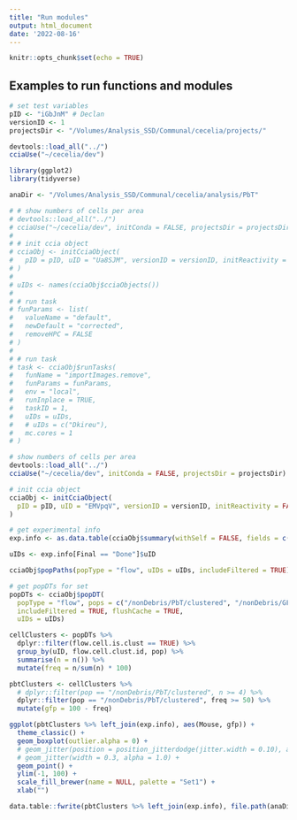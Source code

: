 ```yaml
---
title: "Run modules"
output: html_document
date: '2022-08-16'
---
```


```r
knitr::opts_chunk$set(echo = TRUE)
```

## Examples to run functions and modules

```r
# set test variables
pID <- "iGbJnM" # Declan
versionID <- 1
projectsDir <- "/Volumes/Analysis_SSD/Communal/cecelia/projects/"
```

```r
devtools::load_all("../")
cciaUse("~/cecelia/dev")
```

```r
library(ggplot2)
library(tidyverse)
```

```r
anaDir <- "/Volumes/Analysis_SSD/Communal/cecelia/analysis/PbT"
```


```r
# # show numbers of cells per area
# devtools::load_all("../")
# cciaUse("~/cecelia/dev", initConda = FALSE, projectsDir = projectsDir)
# 
# # init ccia object
# cciaObj <- initCciaObject(
#   pID = pID, uID = "Ua8SJM", versionID = versionID, initReactivity = FALSE
# )
# 
# uIDs <- names(cciaObj$cciaObjects())
# 
# # run task
# funParams <- list(
#   valueName = "default",
#   newDefault = "corrected",
#   removeHPC = FALSE
# )
# 
# # run task
# task <- cciaObj$runTasks(
#   funName = "importImages.remove",
#   funParams = funParams,
#   env = "local",
#   runInplace = TRUE,
#   taskID = 1,
#   uIDs = uIDs,
#   # uIDs = c("Dkireu"),
#   mc.cores = 1
# )
```

```r
# show numbers of cells per area
devtools::load_all("../")
cciaUse("~/cecelia/dev", initConda = FALSE, projectsDir = projectsDir)

# init ccia object
cciaObj <- initCciaObject(
  pID = pID, uID = "EMVpqV", versionID = versionID, initReactivity = FALSE
)

# get experimental info
exp.info <- as.data.table(cciaObj$summary(withSelf = FALSE, fields = c("Attr")))

uIDs <- exp.info[Final == "Done"]$uID

cciaObj$popPaths(popType = "flow", uIDs = uIDs, includeFiltered = TRUE)

# get popDTs for set
popDTs <- cciaObj$popDT(
  popType = "flow", pops = c("/nonDebris/PbT/clustered", "/nonDebris/GFP/clustered"),
  includeFiltered = TRUE, flushCache = TRUE,
  uIDs = uIDs)
```

```r
cellClusters <- popDTs %>%
  dplyr::filter(flow.cell.is.clust == TRUE) %>%
  group_by(uID, flow.cell.clust.id, pop) %>%
  summarise(n = n()) %>%
  mutate(freq = n/sum(n) * 100)

pbtClusters <- cellClusters %>%
  # dplyr::filter(pop == "/nonDebris/PbT/clustered", n >= 4) %>%
  dplyr::filter(pop == "/nonDebris/PbT/clustered", freq >= 50) %>%
  mutate(gfp = 100 - freq)
```

```r
ggplot(pbtClusters %>% left_join(exp.info), aes(Mouse, gfp)) +
  theme_classic() +
  geom_boxplot(outlier.alpha = 0) +
  # geom_jitter(position = position_jitterdodge(jitter.width = 0.10), alpha = 1.0) +
  # geom_jitter(width = 0.3, alpha = 1.0) +
  geom_point() +
  ylim(-1, 100) +
  scale_fill_brewer(name = NULL, palette = "Set1") +
  xlab("")
```

```r
data.table::fwrite(pbtClusters %>% left_join(exp.info), file.path(anaDir, "GFP_clusters.csv"))
```

